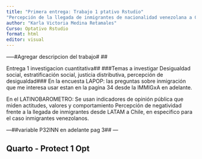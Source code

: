 ```yaml
---
title: "Primera entrega: Trabajo 1 ptativo Rstudio" 
"Percepción de la llegada de inmigrantes de nacionalidad venezolana a Chile"
author: "Karla Victoria Medina Retamales"
Curso: Optativo Rstudio 
format: html
editor: visual
---
```


-----#Agregar descripcion del trabajo# \##

Entrega 1 investigacion cuantitativa## ###Temas a investigar Desigualdad social, estratificación social, justicia distributiva, percepción de desigualdad### En la encuesta LAPOP: las preguntas sobre inmigración que me interesa usar estan en la pagina 34 desde la IMMIGxA en adelante.

En el LATINOBAROMETRO: Se usan indicadores de opinión pública que miden actitudes, valores y comportamiento Percepción de negatividad frente a la llegada de inmigrantes desde LATAM a Chile, en especifico para el caso inmigrantes venezolanos.

---##variable P32INN en adelante pag 3## ---

## Quarto - Protect 1 Opt
